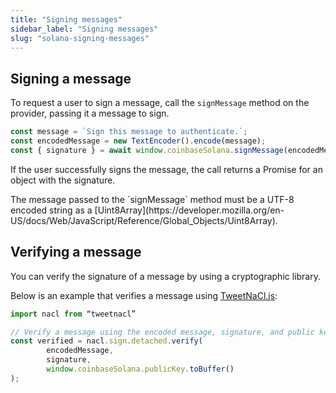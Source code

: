 ```yaml
---
title: "Signing messages"
sidebar_label: "Signing messages"
slug: "solana-signing-messages"
---
```


## Signing a message

To request a user to sign a message, call the `signMessage` method on the provider, passing it a message to sign.

```javascript
const message = `Sign this message to authenticate.`;
const encodedMessage = new TextEncoder().encode(message);
const { signature } = await window.coinbaseSolana.signMessage(encodedMessage);
```

If the user successfully signs the message, the call returns a Promise for an object with the signature.

<Note>
The message passed to the `signMessage` method must be a UTF-8 encoded string as a [Uint8Array](https://developer.mozilla.org/en-US/docs/Web/JavaScript/Reference/Global_Objects/Uint8Array).
</Note>


## Verifying a message

You can verify the signature of a message by using a cryptographic library.

Below is an example that verifies a message using [TweetNaCl.js](https://github.com/dchest/tweetnacl-js/blob/master/README.md#naclsigndetachedverifymessage-signature-publickey):

```javascript
import nacl from “tweetnacl”

// Verify a message using the encoded message, signature, and public key.
const verified = nacl.sign.detached.verify(
        encodedMessage,
        signature,
        window.coinbaseSolana.publicKey.toBuffer()
);
```

